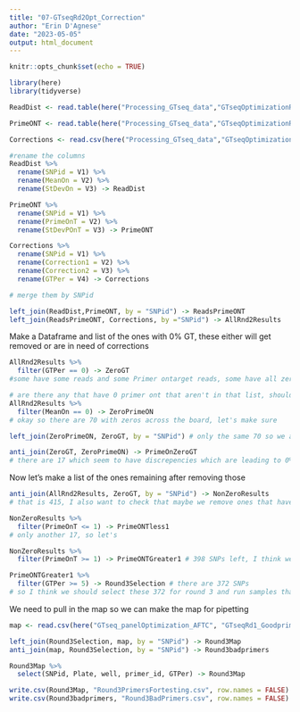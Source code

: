 ```yaml
---
title: "07-GTseqRd2Opt_Correction"
author: "Erin D'Agnese"
date: "2023-05-05"
output: html_document
---
```


```r
knitr::opts_chunk$set(echo = TRUE)
```

```r
library(here)
library(tidyverse)
```

```r
ReadDist <- read.table(here("Processing_GTseq_data","GTseqOptimizationRd2","Results_ReadDist.txt"), sep = "\t")

PrimeONT <- read.table(here("Processing_GTseq_data","GTseqOptimizationRd2","Results_PrimerOnT.txt"), sep = "\t")

Corrections <- read.csv(here("Processing_GTseq_data","GTseqOptimizationRd2","Results_Correction_GTperc.csv"), sep = ",", header = FALSE)
```


```r
#rename the columns
ReadDist %>%
  rename(SNPid = V1) %>%
  rename(MeanOn = V2) %>%
  rename(StDevOn = V3) -> ReadDist 

PrimeONT %>%
  rename(SNPid = V1) %>%
  rename(PrimeOnT = V2) %>%
  rename(StDevPOnT = V3) -> PrimeONT

Corrections %>%
  rename(SNPid = V1) %>%
  rename(Correction1 = V2) %>%
  rename(Correction2 = V3) %>%
  rename(GTPer = V4) -> Corrections

```

```r
# merge them by SNPid

left_join(ReadDist,PrimeONT, by = "SNPid") -> ReadsPrimeONT
left_join(ReadsPrimeONT, Corrections, by ="SNPid") -> AllRnd2Results

```

Make a Dataframe and list of the ones with 0% GT, these either will get removed or are in need of corrections
```r
AllRnd2Results %>%
  filter(GTPer == 0) -> ZeroGT
#some have some reads and some Primer ontarget reads, some have all zeros

# are there any that have 0 primer ont that aren't in that list, shouldn't be, but let's just check
AllRnd2Results %>%
  filter(MeanOn == 0) -> ZeroPrimeON
# okay so there are 70 with zeros across the board, let's make sure 

left_join(ZeroPrimeON, ZeroGT, by = "SNPid") # only the same 70 so we are good

anti_join(ZeroGT, ZeroPrimeON) -> PrimeOnZeroGT
# there are 17 which seem to have discrepencies which are leading to 0% GT but have on-target reads all these tho have <10 reads which get thrown out in analysis, so these can probably get removed along with the zeros across the board
```
Now let's make a list of the ones remaining after removing those
```r
anti_join(AllRnd2Results, ZeroGT, by = "SNPid") -> NonZeroResults
# that is 415, I also want to check that maybe we remove ones that have a Percent of primer + on-target reads that are <1% which may be worth trying to correct

NonZeroResults %>%
  filter(PrimeOnT <= 1) -> PrimeONTless1
# only another 17, so let's 

NonZeroResults %>%
  filter(PrimeOnT >= 1) -> PrimeONTGreater1 # 398 SNPs left, I think we should remove the ones with lower than 5% GT?

PrimeONTGreater1 %>%
  filter(GTPer >= 5) -> Round3Selection # there are 372 SNPs
# so I think we should select these 372 for round 3 and run samples that are from different regions to hopefully find more heterozygous alleles
```


We need to pull in the map so we can make the map for pipetting
```r
map <- read.csv(here("GTseq_panelOptimization_AFTC", "GTseqRd1_Goodprimers.csv"))

left_join(Round3Selection, map, by = "SNPid") -> Round3Map
anti_join(map, Round3Selection, by = "SNPid") -> Round3badprimers

Round3Map %>%
  select(SNPid, Plate, well, primer_id, GTPer) -> Round3Map

write.csv(Round3Map, "Round3PrimersFortesting.csv", row.names = FALSE)
write.csv(Round3badprimers, "Round3BadPrimers.csv", row.names = FALSE)

```

